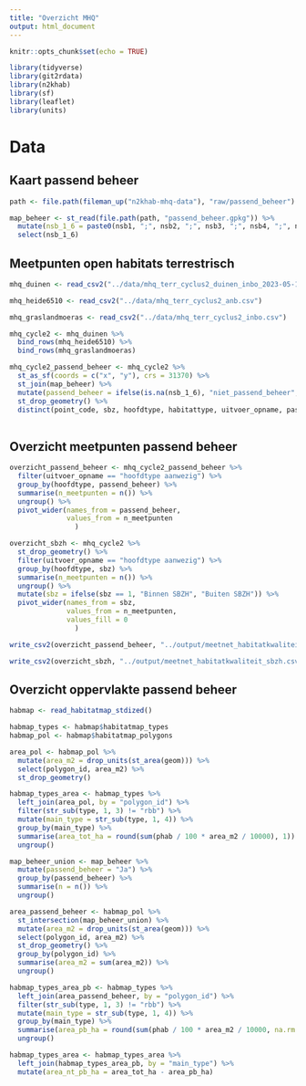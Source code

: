 ```yaml
---
title: "Overzicht MHQ"
output: html_document
---
```


```r
knitr::opts_chunk$set(echo = TRUE)

library(tidyverse)
library(git2rdata)
library(n2khab)
library(sf)
library(leaflet)
library(units)
```
# Data

## Kaart passend beheer

```r
path <- file.path(fileman_up("n2khab-mhq-data"), "raw/passend_beheer")

map_beheer <- st_read(file.path(path, "passend_beheer.gpkg")) %>%
  mutate(nsb_1_6 = paste0(nsb1, ";", nsb2, ";", nsb3, ";", nsb4, ";", nsb5, ";", nsb6)) %>%
  select(nsb_1_6) 

```

## Meetpunten open habitats terrestrisch

```r
mhq_duinen <- read_csv2("../data/mhq_terr_cyclus2_duinen_inbo_2023-05-11.csv")

mhq_heide6510 <- read_csv2("../data/mhq_terr_cyclus2_anb.csv")

mhq_graslandmoeras <- read_csv2("../data/mhq_terr_cyclus2_inbo.csv")

mhq_cycle2 <- mhq_duinen %>%
  bind_rows(mhq_heide6510) %>%
  bind_rows(mhq_graslandmoeras) 

mhq_cycle2_passend_beheer <- mhq_cycle2 %>%
  st_as_sf(coords = c("x", "y"), crs = 31370) %>%
  st_join(map_beheer) %>%
  mutate(passend_beheer = ifelse(is.na(nsb_1_6), "niet_passend_beheer", "passend_beheer")) %>%
  st_drop_geometry() %>%
  distinct(point_code, sbz, hoofdtype, habitattype, uitvoer_opname, passend_beheer)
  
```

## Overzicht meetpunten passend beheer

```r
overzicht_passend_beheer <- mhq_cycle2_passend_beheer %>%
  filter(uitvoer_opname == "hoofdtype aanwezig") %>%
  group_by(hoofdtype, passend_beheer) %>%
  summarise(n_meetpunten = n()) %>%
  ungroup() %>%
  pivot_wider(names_from = passend_beheer,
              values_from = n_meetpunten
                )

overzicht_sbzh <- mhq_cycle2 %>%
  st_drop_geometry() %>%
  filter(uitvoer_opname == "hoofdtype aanwezig") %>%
  group_by(hoofdtype, sbz) %>%
  summarise(n_meetpunten = n()) %>%
  ungroup() %>%
  mutate(sbz = ifelse(sbz == 1, "Binnen SBZH", "Buiten SBZH")) %>%
  pivot_wider(names_from = sbz,
              values_from = n_meetpunten, 
              values_fill = 0
                )

write_csv2(overzicht_passend_beheer, "../output/meetnet_habitatkwaliteit_passend_beheer.csv")

write_csv2(overzicht_sbzh, "../output/meetnet_habitatkwaliteit_sbzh.csv")
```

## Overzicht oppervlakte passend beheer

```r
habmap <- read_habitatmap_stdized()

habmap_types <- habmap$habitatmap_types 
habmap_pol <- habmap$habitatmap_polygons

area_pol <- habmap_pol %>%
  mutate(area_m2 = drop_units(st_area(geom))) %>%
  select(polygon_id, area_m2) %>%
  st_drop_geometry()

habmap_types_area <- habmap_types %>%
  left_join(area_pol, by = "polygon_id") %>%
  filter(str_sub(type, 1, 3) != "rbb") %>%
  mutate(main_type = str_sub(type, 1, 4)) %>%
  group_by(main_type) %>%
  summarise(area_tot_ha = round(sum(phab / 100 * area_m2 / 10000), 1)) %>%
  ungroup()

map_beheer_union <- map_beheer %>%
  mutate(passend_beheer = "Ja") %>%
  group_by(passend_beheer) %>%
  summarise(n = n()) %>%
  ungroup()

area_passend_beheer <- habmap_pol %>%
  st_intersection(map_beheer_union) %>%
  mutate(area_m2 = drop_units(st_area(geom))) %>%
  select(polygon_id, area_m2) %>%
  st_drop_geometry() %>%
  group_by(polygon_id) %>%
  summarise(area_m2 = sum(area_m2)) %>%
  ungroup()

habmap_types_area_pb <- habmap_types %>%
  left_join(area_passend_beheer, by = "polygon_id") %>%
  filter(str_sub(type, 1, 3) != "rbb") %>%
  mutate(main_type = str_sub(type, 1, 4)) %>%
  group_by(main_type) %>%
  summarise(area_pb_ha = round(sum(phab / 100 * area_m2 / 10000, na.rm = TRUE), 1)) %>%
  ungroup()

habmap_types_area <- habmap_types_area %>%
  left_join(habmap_types_area_pb, by = "main_type") %>%
  mutate(area_nt_pb_ha = area_tot_ha - area_pb_ha)

```


